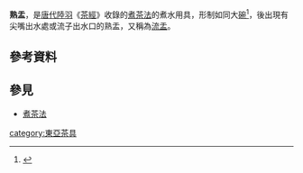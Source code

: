 {{主條目消歧義|本條目介紹[[唐|唐]][[陸羽|陸羽]]《[[茶經|茶經]]》所錄器具。其他同名茶器，見[[熟盂_(消歧義)|熟盂 (消歧義)]]。}}

'''熟盂'''，是[[唐代|唐代]][[陸羽|陸羽]]《[[茶經|茶經]]》收錄的[[煮茶法|煮茶法]]的煮水用具，形制如同大[[碗|碗]]<ref>{{Cite web |url=http://photo.blog.sina.com.cn/photo/1143797733/442cf7e5ta8ee93c06a87 |title=熟盂圖片 |access-date=2016-06-03 |archive-date=2016-08-03 |archive-url=https://web.archive.org/web/20160803133709/http://photo.blog.sina.com.cn/photo/1143797733/442cf7e5ta8ee93c06a87 |dead-url=no }}</ref>，後出現有尖嘴出水處或流子出水口的熟盂，又稱為[[流盂|流盂]]。
{{cquote|1=熟盂，以貯熟水，或瓷，或沙，受二升。|2=茶經·四之器}}
{{cquote|1=初沸，則水合量調之以鹽味，謂棄其啜餘。無乃𪉦𪊇而鍾其一味乎？第二沸出水一瓢，以竹筴環激湯心，則量末當中心而下。有頃，勢若奔濤濺沫，以所出水止之，而育其華也。<br /><br />第一煮水沸，而棄其沫，之上有水膜，如黑雲母，飲之則其味不正。其第一者爲雋永，或留熟盂以貯之，以備育華救沸之用。|2=茶經·五之煮}}

==參考資料==
{{reflist}}
==參見==
*[[煮茶法|煮茶法]]
{{茶經}}
{{茶}}
[[category:東亞茶具|category:東亞茶具]]